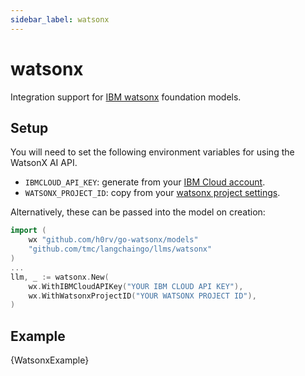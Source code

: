 ```yaml
---
sidebar_label: watsonx
---
```



# watsonx

Integration support for [IBM watsonx](https://www.ibm.com/watsonx) foundation models.

## Setup

You will need to set the following environment variables for using the WatsonX AI API.

- `IBMCLOUD_API_KEY`: generate from your [IBM Cloud account](https://cloud.ibm.com/iam/apikeys).
- `WATSONX_PROJECT_ID`: copy from your [watsonx project settings](https://dataplatform.cloud.ibm.com/projects/?context=wx).

Alternatively, these can be passed into the model on creation:

```go
import (
    wx "github.com/h0rv/go-watsonx/models"
    "github.com/tmc/langchaingo/llms/watsonx"
)
...
llm, _ := watsonx.New(
    wx.WithIBMCloudAPIKey("YOUR IBM CLOUD API KEY"),
    wx.WithWatsonxProjectID("YOUR WATSONX PROJECT ID"),
)
```

## Example

<CodeBlock language="go">{WatsonxExample}</CodeBlock>
